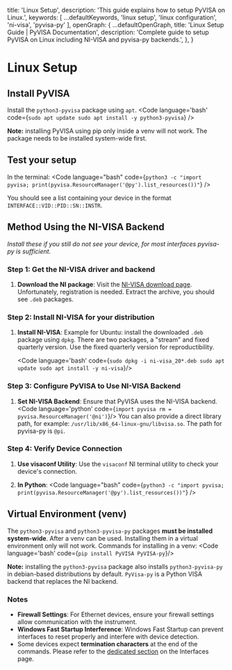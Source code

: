 
   title: 'Linux Setup',
   description: 'This guide explains how to setup PyVISA on Linux.',
   keywords: [
      ...defaultKeywords,
      'linux setup',
      'linux configuration', 
      'ni-visa',
      'pyvisa-py'
   ],
   openGraph: {
      ...defaultOpenGraph,
      title: 'Linux Setup Guide | PyVISA Documentation',
      description: 'Complete guide to setup PyVISA on Linux including NI-VISA and pyvisa-py backends.',
   },
}

# Linux Setup

## Install PyVISA

Install the `python3-pyvisa` package using `apt`.
   <Code language='bash' code={`sudo apt update
sudo apt install -y python3-pyvisa`}
   />

**Note:** installing PyVISA using pip only inside a venv will not work. The package needs to be installed system-wide first.

## Test your setup
In the terminal:
<Code language="bash" code={`python3 -c "import pyvisa; print(pyvisa.ResourceManager('@py').list_resources())"`} />

You should see a list containing your device in the format `INTERFACE::VID::PID::SN::INSTR`.

## Method Using the NI-VISA Backend
_Install these if you still do not see your device, for most interfaces pyvisa-py is sufficient._

### Step 1: Get the NI-VISA driver and backend

1. **Download the NI package**: Visit the [NI-VISA download page](https://www.ni.com/en-us/support/downloads/drivers/download.ni-visa.html). Unfortunately, registration is needed. Extract the archive, you should see `.deb` packages.

### Step 2: Install NI-VISA for your distribution

1. **Install NI-VISA**: Example for Ubuntu: install the downloaded `.deb` package using `dpkg`. There are two packages, a "stream" and fixed quarterly version. Use the fixed quarterly version for reproductibility.

   <Code language='bash' code={`sudo dpkg -i ni-visa_20*.deb
   sudo apt update
   sudo apt install -y ni-visa`}/>

### Step 3: Configure PyVISA to Use NI-VISA Backend

1. **Set NI-VISA Backend**: Ensure that PyVISA uses the NI-VISA backend.
   <Code language='python' code={`import pyvisa
   rm = pyvisa.ResourceManager('@ni')`}/>
   You can also provide a direct library path, for example: `/usr/lib/x86_64-linux-gnu/libvisa.so`.
   The path for pyvisa-py is `@pi`.

### Step 4: Verify Device Connection

1. **Use visaconf Utility**: Use the `visaconf` NI terminal utility to check your device's connection.

2. **In Python**: <Code language="bash" code={`python3 -c "import pyvisa; print(pyvisa.ResourceManager('@py').list_resources())"`} />

## Virtual Environment (venv)

The `python3-pyvisa` and `python3-pyvisa-py` packages **must be installed system-wide**. After a venv can be used. Installing them in a virtual environment only will not work.
Commands for installing in a venv:
<Code language='bash' code={`pip install PyVISA PyVISA-py`}/>

**Note:** installing the `python3-pyvisa` package also installs `python3-pyvisa-py` in debian-based distributions by default.
`PyVisa-py` is a Python VISA backend that replaces the NI backend.

### Notes

- **Firewall Settings**: For Ethernet devices, ensure your firewall settings allow communication with the instrument.
- **Windows Fast Startup Interference**: Windows Fast Startup can prevent interfaces to reset properly and interfere with device detection.
- Some devices expect **termination characters** at the end of the commands. Please refer to the [dedicated section](/interfaces#termination-characters) on the Interfaces page.

